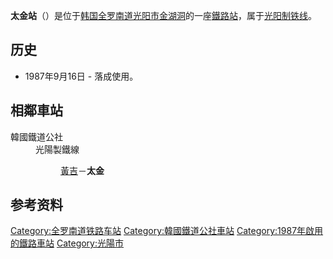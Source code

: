 {{朝鮮半島車站資訊
|公司色 = #0066b3
|文字色 = 
|站名 = 太金站<br />{{lang|en|Taegeum}}
|圖片 =
|pxl = 
|圖片說明 =
|車站編號 = 
|前一站 = [[黃吉站|黃吉]]
|前一站距離 = 6.1
|後一站距離 = 
|後一站 = 
|距離 =19.0
|起點站 = [[光陽站|光陽]]
|所屬路線 = [[光阳制铁线|光阳制铁线]]
|諺文 = 태금역
|朝鮮漢字 = 太金驛
|文觀部式 = Taegeum-yeok 
|馬-賴式 = 
|副站名 = 
|停站路線數 = 
|所屬公司 = [[韩国铁道公社|韩国铁道公社]]
|所在地 =[[全罗南道|全罗南道]][[光阳市|光阳市]][[金湖洞|金湖洞]]796
|車站構造 = 地面車站
|月台配置 = 
|啟用年月日 =1987年9月16日 
|廢站年月日 = 
|上下車人次 =
|統計年度 =
|轉車 = 
|備註 = 
|全寬備註 = 
}}

'''太金站'''（{{kor|諺=태금역|漢=太金驛|羅=Taegeum yeok|f=y}}）是位于[[韩国|韩国]][[全罗南道|全罗南道]][[光阳市|光阳市]][[金湖洞|金湖洞]]的一座[[鐵路站|鐵路站]]，属于[[光阳制铁线|光阳制铁线]]。

== 历史 ==
*1987年9月16日 - 落成使用。

== 相鄰車站 ==
;韓國鐵道公社
:光陽製鐵線
::[[黃吉站|黃吉]]－'''太金'''

== 参考资料 ==
{{reflist}}

{{光阳制铁线}}

[[Category:全罗南道铁路车站|Category:全罗南道铁路车站]]
[[Category:韓國鐵道公社車站|Category:韓國鐵道公社車站]]
[[Category:1987年啟用的鐵路車站|Category:1987年啟用的鐵路車站]]
[[Category:光陽市|Category:光陽市]]
